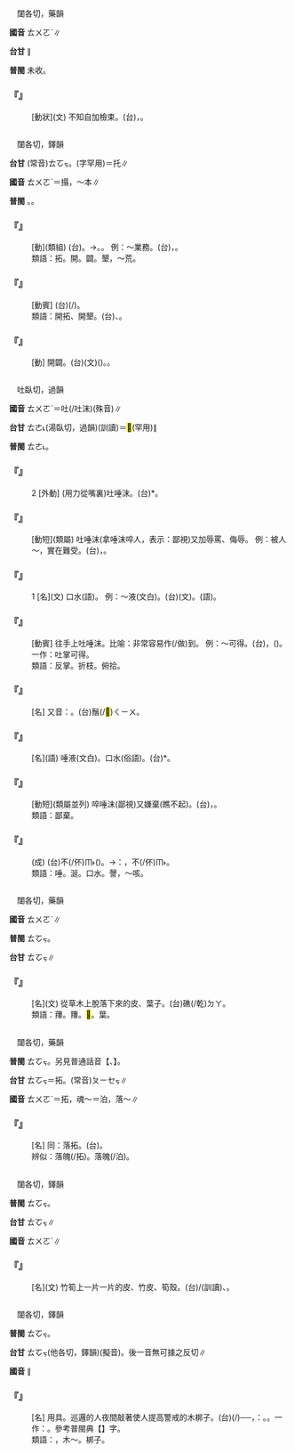 
=={{ruby|跅|ㄊㄨㄛˋ}}==

　闥各切，藥韻

'''國音''' <rt>ㄊㄨㄛˋ</rt>∥

'''台甘''' {{ruby|(文)|ㄊㆦㆶ}}∥

'''普閩''' 未收。

    

==='''『{{ruby|跅|ㄊㄨㄛˋ}}{{ruby|弛|ㄔˊ}}』'''===
: [動狀](文) 不知自加檢束。(台){{ruby|無|ㆠㄜˊ}}{{ruby|檢|ㄍㄧㆰˋ}}{{ruby|點|ㄉㄧㆰˋ}}，{{ruby|放|ㄏㆲ˪}}{{ruby|放|ㄏㆲ˪}}{{ruby|蕩|ㄉㆲ˫}}{{ruby|蕩|ㄉㆲ˫}}。
    

=={{ruby|拓|ㄊㄨㄛˋ}}==

　闥各切，鐸韻

'''台甘''' (常音)<rt>ㄊㆦㆶ</rt>。{{ruby|(語)|ㄊㄨㆷ}}(字罕用)＝托∥

'''國音''' <rt>ㄊㄨㄛˋ</rt>{{ruby|。|ㄊㄚˋ}}＝搨，～本∥

'''普閩''' {{ruby|(文)|ㄊㆦㆶ}}。{{ruby|(白)|ㄊㄨㆷ}}。

    

==='''『{{ruby|開|ㄎㄞ}}{{ruby|拓|ㄊㄨㄛˋ}}』'''===
: [動](類組) (台){{ruby|開|ㄎㄞ}}{{ruby|墾|ㄎㄨㄣˋ}}。→{{ruby|擴|ㄎㆦㆶ}}{{ruby|大|ㄉㄨㄚ˫}}。{{ruby|擴|ㄎㆦㆶ}}{{ruby|張|ㄉㄧㆲ}}。 例：～業務。(台){{ruby|擴|ㄎㆦㆶ}}{{ruby|張|ㄉㄧㆲ}}{{ruby|生|ㄒㄧㄥ}}{{ruby|理|ㄌㄧˋ}}{{ruby|丌|ㆤ}}{{ruby|對|ㄉㄨㄧ˪}}{{ruby|象|ㄒㄧㆲ˫}}，{{ruby|做|ㄗㄨㆤ˪/ㄗㄜ˪}}{{ruby|較|ㄎㄚㆷ}}{{ruby|開|ㄎㄨㄧ}}{{ruby|闊|ㄎㄨㄚㆷ}}{{ruby|去|ㄎㄧ˪}}。
:類語：拓。開。闢。墾，～荒。
:
    

==='''『{{ruby|拓|ㄊㄨㄛˋ}}{{ruby|荒|ㄏㄨㄤ}}』'''===
: [動賓] (台){{ruby|開|ㄎㄞ}}{{ruby|墾|ㄎㄨㄣˋ}}(/{{ruby|開|ㄎㄞ}}{{ruby|拓|ㄊㆦㆶ}}){{ruby|拋|ㄆㄚ}}{{ruby|荒|ㄏㆭ}}{{ruby|丌|ㆤ}}{{ruby|土|ㄊㆦˋ}}{{ruby|地|ㄉㄨㆤ˫/ㄉㆤ˫}}。
:類語：開拓、開墾。(台){{ruby|開|ㄎㄞ}}{{ruby|拓|ㄊㆦㆶ}}、{{ruby|開|ㄎㄞ}}{{ruby|墾|ㄎㄨㄣˋ}}。
:
    

==='''『{{ruby|拓|ㄊㄨㄛˋ}}』'''===
: [動] 開闢。(台)(文){{ruby|開|ㄎㄞ}}{{ruby|墾|ㄎㄨㄣˋ}}({{ruby|土|ㄊㆦˋ}}{{ruby|地|ㄉㄨㆤ˫/ㄉㆤ˫}})。{{ruby|開|ㄎㄨㄧ}}{{ruby|路|ㄌㆦ˫}}。
    

=={{ruby|唾|ㄊㄨㄛˋ}}==

　吐臥切，過韻

'''國音''' <rt>ㄊㄨㄛˋ</rt>{{ruby|。|ㄊㄨˋ}}＝吐(/吐沫)(殊音)∥

'''台甘''' <rt>ㄊㄜ˪</rt>(湯臥切，過韻){{ruby|。|ㄆㄨㄧ˪}}(訓讀)＝<mark>&#xf94d0;</mark>{{ruby|。|ㄊㄨㄧ˪}}(罕用)∥

'''普閩''' <rt>ㄊㄜ˪</rt>。

    

==='''『{{ruby|唾|ㄊㄨㄛˋ}}』'''===
:2  [外動] (用力從嘴裏)吐唾沫。(台){{ruby|<mark>&#xf94d0;</mark>|ㄆㄨㄧ˪}}*{{ruby|嘴|ㄘㄨㄧ˪}}{{ruby|瀾|ㄋㄨㄚ˫}}。
    

==='''『{{ruby|唾|ㄊㄨㄛˋ}}{{ruby|罵|ㄇㄚˋ}}』'''===
: [動短](類屬) 吐唾沫(拿唾沫啐人，表示：鄙視)又加辱罵、侮辱。 例：被人～，實在難受。(台){{ruby|付|ㄏㆦ˫}}{{ruby|人|ㄌㄤˊ}}{{ruby|侮|ㆠㄨˋ}}{{ruby|辱|ㆢㄧㆦㆶ ͘/ㄌㄧㆦㆶ ͘}}，{{ruby|實|ㄒㄧㆵ ͘}}{{ruby|在|ㄗㄞ˫}}{{ruby|艱|ㄍㄢ}}{{ruby|苦|ㄎㆦˋ}}。
    

==='''『{{ruby|唾|ㄊㄨㄛˋ}}』'''===
:1  [名](文) 口水(語)。 例：～液(文白)。(台){{ruby|唾|ㄊㄜ˪}}{{ruby|液|ㄧㆤㆶ ͘}}(文)。{{ruby|嘴|ㄘㄨㄧ˪}}{{ruby|瀾|ㄋㄨㄚ˫}}(語)。
    

==='''『{{ruby|唾|ㄊㄨㄛˋ}}{{ruby|手|ㄕㄡˇ}}』'''===
: [動賓] 往手上吐唾沫。比喻：非常容易作(/做)到。 例：～可得。(台){{ruby|<mark>&#xffa49;</mark>|ㆠㆤㆷ/ㆠㄨㆤㆷ}}{{ruby|去|ㄎㄧ˪}}{{ruby|得|ㄉㄧㆵ}}{{ruby|著|ㄉㄧㄜㆷ ͘}}{{ruby|伊|ㄧ}}，{{ruby|並|ㄅㄧㄥ˫}}({{ruby|亦|ㄧㄚㆷ ͘}}){{ruby|無|ㆠㄜˊ}}{{ruby|困|ㄎㄨㄣ˪}}{{ruby|難|ㄌㄢˊ}}。一作：吐掌可得。
:類語：反掌。折枝。俯拾。
:
    

==='''『{{ruby|唾|ㄊㄨㄛˋ}}{{ruby|沫|ㄇㄛˋ}}{{ruby|星|ㄒㄧㄥ}}{{ruby|兒|ㄦ}}』'''===
: [名] 又音：{{ruby|唾|ㄊㄨˋ}}{{ruby|沫|·ㄇㄛˋ}}{{ruby|星|ㄒㄧㄥ}}{{ruby|兒|ㄦ}}。(台){{ruby|嘴|ㄘㄨㄧ˪}}{{ruby|瀾|ㄋㄨㄚ˫}}鬚(/<mark>&#xffb62;</mark>)<rt>ㄑㄧㄨ</rt>。
    

==='''『{{ruby|唾|ㄊㄨㄛˋ}}{{ruby|沫|·ㄇㄛˋ}}』'''===
: [名](語) 唾液(文白)。口水(俗語)。(台){{ruby|嘴|ㄘㄨㄧ˪}}{{ruby|瀾|ㄋㄨㄚ˫}}*。
    

==='''『{{ruby|唾|ㄊㄨㄛˋ}}{{ruby|棄|ㄑㄧˋ}}』'''===
: [動短](類屬並列) 啐唾沫(鄙視)又嫌棄(瞧不起)。(台){{ruby|<mark>&#xf94d0;</mark>|ㄆㄨㄧ˪}}{{ruby|嘴|ㄘㄨㄧ˪}}{{ruby|瀾|ㄋㄨㄚ˫}}，{{ruby|看|ㄎㄨㆩ˪}}{{ruby|無|ㆠㄜˊ}}{{ruby|起|ㄎㄧˋ}}。
:類語：鄙棄。
:
    

==='''『{{ruby|唾|ㄊㄨㄛˋ}}{{ruby|面|ㄇㄧㄢˋ}}{{ruby|自|ㄗˋ}}{{ruby|乾|ㄍㄢ}}』'''===
: (成) (台){{ruby|被|ㄅㄧ˫}}{{ruby|人|ㄌㄤˊ}}{{ruby|<mark>&#xf94d0;</mark>|ㄆㄨㄧ˪}}{{ruby|嘴|ㄘㄨㄧ˪}}{{ruby|瀾|ㄋㄨㄚ˫}}{{ruby|侮|ㆠㄨˋ}}{{ruby|辱|ㆢㄧㆦㆶ ͘/ㄌㄧㆦㆶ ͘}}{{ruby|亦|ㄧㄚㆷ ͘}}不(/伓)<rt>ㆬ˫</rt>{{ruby|敢|ㄍㆩˋ}}{{ruby|拭|ㄑㄧㆵ}}({{ruby|<mark>&#xffa45;</mark>|ㆠㆤ˫/ㆠㄨㆤ˫}}{{ruby|曉|ㄏㄧㄠˋ/ㄏㄧㄤˋ}}{{ruby|反|ㄏㄨㄢˋ}}{{ruby|抗|ㄎㆲ˪}}){{ruby|付|ㄏㆦ˫}}{{ruby|伊|ㄧ}}{{ruby|家|ㄍㄚ}}{{ruby|己|ㄉㄧ˫/ㄍㄧ˫}}{{ruby|礁|ㄉㄚ}}{{ruby|去|ㄎㄧ˪}}。→{{ruby|比|ㄅㄧˋ}}{{ruby|喻|ㆡㄨ˫/ㄌㄨ˫}}：{{ruby|厚|ㄍㄠ˫}}{{ruby|面|ㆠㄧㄣ˫}}{{ruby|皮|ㄆㄨㆤˊ/ㄆㆤˊ}}，不(/伓)<rt>ㆬ˫</rt>{{ruby|知|ㄗㄞ}}{{ruby|見|ㄍㄧㄣ˪/ㄍㄧㄢ˪}}{{ruby|笑|ㄒㄧㄠ˪}}。
:類語：唾。涎。口水。謦，～咳。
:
    

=={{ruby|蘀|ㄊㄨㄛˋ}}==

　闥各切，藥韻

'''國音''' <rt>ㄊㄨㄛˋ</rt>∥

'''普閩''' <rt>ㄊㆦㆶ</rt>。

'''台甘''' <rt>ㄊㆦㆶ</rt>∥

    

==='''『{{ruby|蘀|ㄊㄨㄛˋ}}』'''===
: [名](文) 從草木上脫落下來的皮、葉子。(台){{ruby|草|ㄘㄠˋ}}{{ruby|木|ㆠㄚㆶ ͘}}{{ruby|丌|ㆤ}}礁(/乾)<rt>ㄉㄚ</rt>{{ruby|葉|ㄏㄧㄜㆷ ͘}}。
:類語：蘀。籜。<mark>&#xffdf6;</mark>。葉。
:
    

=={{ruby|魄|ㄊㄨㄛˋ}}==

　闥各切，藥韻

'''普閩''' <rt>ㄊㆦㆶ</rt>。另見普通話音【{{ruby|魄|ㄆㄛˋ}}、{{ruby|魄|ㄅㄛˊ}}】。

'''台甘''' <rt>ㄊㆦㆶ</rt>＝拓。(常音)<rt>ㄆㄧㆤㆶ</rt>∥

'''國音''' <rt>ㄊㄨㄛˋ</rt>＝拓{{ruby|。|ㄆㄛˋ}}，魂～{{ruby|。|ㄅㄛˊ}}＝泊，落～∥

    

==='''『{{ruby|落|ㄌㄨㄛˋ}}{{ruby|魄|ㄊㄨㄛˋ}}』'''===
: [名] 同：落拓。(台){{ruby|落|ㄌㆦㆶ ͘}}{{ruby|魄|ㄆㄧㆤㆶ}}。
:辨似：落魄(/拓)。落魄(/泊)。
:
    

=={{ruby|籜|ㄊㄨㄛˋ}}==

　闥各切，鐸韻

'''普閩''' <rt>ㄊㆦㆶ</rt>。

'''台甘''' <rt>ㄊㆦㆶ</rt>∥

'''國音''' <rt>ㄊㄨㄛˋ</rt>∥

    

==='''『{{ruby|籜|ㄊㄨㄛˋ}}』'''===
: [名](文) 竹筍上一片一片的皮、竹皮、筍殼。(台){{ruby|笚|ㄍㄚㆷ}}/{{ruby|籜|ㄏㄚㆷ ͘}}(訓讀)、{{ruby|筍|ㄙㄨㄣˋ}}{{ruby|籜|ㄏㄚㆷ ͘}}。
    

=={{ruby|柝|ㄊㄨㄛˋ}}==

　闥各切，鐸韻

'''普閩''' <rt>ㄊㆦㆶ</rt>。

'''台甘''' <rt>ㄊㆦㆶ</rt>(他各切，鐸韻){{ruby|。|ㄎㆦㆶ ͘}}(擬音)。後一音無可據之反切∥

'''國音''' {{ruby|(文)|ㄊㄨㄛˋ}}∥

    

==='''『{{ruby|柝|ㄊㄨㄛˋ}}』'''===
: [名] 用具。巡邏的人夜間敲著使人提高警戒的木梆子。(台){{ruby|顧|ㄍㆦ˪}}(/{{ruby|巡|ㄙㄨㄣˊ}}){{ruby|更|ㄍㆪ/ㄍㆥ}}{{ruby|丌|ㆤ}}{{ruby|人|ㄌㄤˊ}}{{ruby|拍|ㄆㄚㆷ}}{{ruby|出|ㄘㄨㆵ}}{{ruby|聲|ㄒㄧㆩ}}{{ruby|做|ㄗㄨㆤ˪/ㄗㄜ˪}}{{ruby|警|ㄍㄧㄥˋ}}{{ruby|戒|ㄍㄞ˪}}{{ruby|丌|ㆤ}}{{ruby|器|ㄎㄧ˪}}{{ruby|具|ㄍㄨ˫}}──{{ruby|更|ㄍㆪ/ㄍㆥ}}{{ruby|柝|ㄎㆦㆶ ͘}}，{{ruby|諧|ㄏㄞˊ}}：{{ruby|硞|ㄎㆦㆶ ͘}}。{{ruby|碻|ㄎㄧㄠㆷ ͘}}{{ruby|仔|ㄚ}}。一作：{{ruby|涸|ㄎㆦㆶ ͘}}。參考普閩典【{{ruby|柝|ㄊㄨㄛˋ}}】字。
:類語：{{ruby|鐸|ㄉㄨㄛˊ}}，木～。梆子。
:
    
